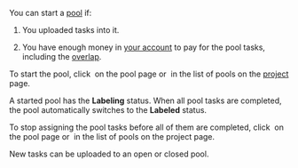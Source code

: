 You can start a [pool](/docs/glossary#pool) if:

1. You uploaded tasks into it.

1. You have enough money in [your account](/docs/guide/budget) to pay for the pool tasks, including the [overlap](/docs/glossary#overlap).

To start the pool, click <img src="https://tlkfrontprod.azureedge.net/portal-production/static/uploaded/images/1675425184616/1675425184616_original_svg.svg" alt="" /> on the pool page or <img src="https://tlkfrontprod.azureedge.net/portal-production/static/uploaded/images/1675425177251/1675425177251_original_svg.svg" alt="" /> in the list of pools on the [project](/docs/glossary#project) page.

A started pool has the **Labeling** status. When all pool tasks are completed, the pool automatically switches to the **Labeled** status.

To stop assigning the pool tasks before all of them are completed, click <img src="https://tlkfrontprod.azureedge.net/portal-production/static/uploaded/images/1675425182790/1675425182790_original_svg.svg" alt="" /> on the pool page or <img src="https://tlkfrontprod.azureedge.net/portal-production/static/uploaded/images/1675425176800/1675425176800_original_svg.svg" alt="" /> in the list of pools on the project page.

<Note mode="tip" title="Tip">

New tasks can be uploaded to an open or closed pool.

</Note>